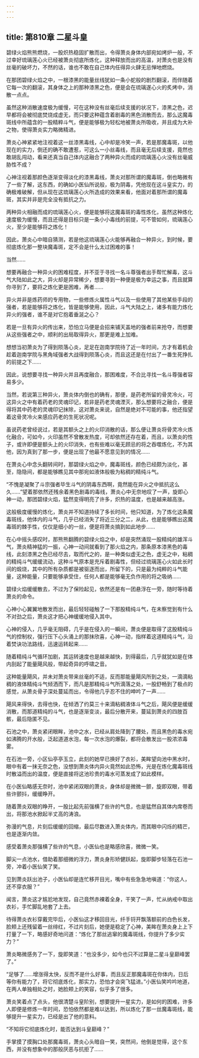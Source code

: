 ```yaml
---
---
---
```

title: 第810章 二星斗皇
---



碧绿火焰熊熊燃烧，一股炽热稳固扩散而出，令得萧炎身体内部宛如烤炉一般，不过幸好琉璃莲心火已经被萧炎彻底所炼化，这种释放而出的高温，对萧炎也是没有丝毫的破坏力，不然的话，谁也不敢在自己体内任得异火肆无忌惮地燃烧。

在那团碧绿火焰之中，一根漆黑的能量丝线犹如一条小蛇般的剧烈翻滚，而伴随着它每一次的翻滚，其身体之上的那种漆黑之色，便是会在琉璃遂心火的炙烤中，消散一点点。

虽然这种消散速度极为缓慢，可在这种没有丝毫后续支援的状况下，漆黑之色，迟早都将会被彻底焚烧成虚无，而只要这种蕴含着剧毒的黑色消散而去，那么这魔毒斑线中所蕴含的一股精粹斗气，便是能够极为轻松地被萧炎所吸收，并且成为大补之物，使得萧炎实力略微精进。

萧炎心神紧紧地注视着这一丝漆黑毒线，心中却是冷笑一声，若是那魔毒斑，以他现在的实力，倒还的确不敢遭惹，可这么一小丝毒线，而且毫无后续支援，竟然也敢胡乱闯动，看来还真当自己体内这融合了两种异火而成的琉璃莲心火没有丝毫威胁性不成？

心神注视着那颜色逐渐变得淡化的漆黑毒线，萧炎对那所谓的魔毒斑，倒也略微有了一些了解，这东西，的确如小医仙所说般，极为阴毒，凭他现在这斗皇实力，的确极难破解，但从现在这琉璃莲心火所造成的效果来看，他面对着那所谓的魔毒斑，其实并非是完全没有抵抗之力。

两种异火相融而成的琉璃莲心火，便是能够将这魔毒斑的毒性炼化，虽然这种炼化速度极为缓慢，而且还得是目标只是一条小小毒线的前提，可不管如何，琉璃莲心火，至少是能够将之炼化！

因此，萧炎心中暗自猜测，若是他这琉璃莲心火能够再融合一种异火，到时候，要彻底炼化那一整块魔毒斑，定不会是什么太过困难的事！

当然……

想要再融合一种异火的困难程度，并不亚于寻找一名斗尊强者出手帮忙解毒，这斗气大陆如此之大，异火却是异常稀少，想要寻到一种便是极为幸运之事，而且就算你寻到了，要将之炼化更是困难，再者……

异火并非是炼药师的专用物，一些修炼火属性斗气以及一些使用了其他某些手段的强者，若是能够将之炼化，皆是能够使用，因此，斗气大陆之上，诸多有能力炼化异火的强者，谁不是对它抱着垂涎之心？

若是一旦有异火的传出来，恐怕立马便是会招来铺天盖地的强者前来抢夺，而想要从这些强者之中，顺利的出局取得异火，那更是难上加难。

想想当初萧炎为了得到陨落心炎，足足在迦南学院待了近一年时间，方才有着机会趁着迦南学院与黑角域强者大战得到陨落心炎，而且这还是在付出了一番生死挣扎的前提之下……

因此，说想要寻找一种异火并且再度融合，那困难度，不合比寻找一名斗尊强者容易多少。

当然，若说第三种异火，萧炎体内倒也的确有，那便，是药老所留的骨灵冷火，可这异火之中有着药老的灵魂印记，若非是药老灵魂湮灭，那么想要将之融合，便是得将其中药老的灵魂印记抹除，这对萧炎来说，自然是绝对不可能的事，他还指望着这骨灵冷火来感应药老的生死状况呢。

虽说药老曾经说过，若是其额头之上的火印消散的话，那么便让萧炎将骨灵冷火炼化融合，可如今，火印虽然不曾散发热度，可却依然还存在着，而且，以萧炎的性子，或许即便是额头上的火印消失，也有些难以毫无顾忌的将之吞噬炼化，不为其他，因为真到了那一步，便是出现了他最不愿意见到的情况……

在萧炎心中念头翻转间时，那碧绿火焰之中，魔毒斑线，颜色已经颇为淡化，甚至，隐隐间，都是能够瞧见其中那宛如液体般极为粘稠的精纯斗气。

“不愧是凝聚了斗宗强者毕生斗气的阴毒东西啊，竟然能在异火之中抵抗这么久……”望着那依然还残余着黑色剧毒的毒线，萧炎心中无奈地叹了一声，旋即心神一动，那团碧绿火焰，猛然变得明亮了许多，炽热的温度，也是越来越高涨。

这般极度缓慢的炼化，萧炎并不知道持续了多长时间，他只知道，为了炼化这条魔毒斑线，他体内的斗气，几乎已经消失了将近三分之二，从此，也是能够瞧出这魔毒斑的棘手性，仅仅是细小的一丝，便是将萧炎搞到如此地步……

在心中摇头感叹时，那熊熊翻腾的碧绿火焰之中，却是突然涌现一股精纯的雄浑斗气，萧炎精神猛的一振，心神一动间就看到了那火焰之内，那条原本漆黑色的毒线，此刻漆黑之色已经尽去，取而代之的，是一种类似虚无之色，虚无之中，粘稠的精纯斗气缓缓流动，这种斗气原本是充斥着剧毒性，但经过琉璃莲心火如此长时间的煅烧，其中的所有杂质都是被驱逐而出，所留下的，只是最为纯粹的斗气能量，这种能量，只要能够承受住，任何人都是能够毫无负作用的将之吸纳……

碧绿火焰缓缓散去，不过为了保险起见，依然还是有一团悬浮在一旁，随时等待着萧炎的命令。

心神小心翼翼地散发而出，最后轻轻碰触了一下那股精纯斗气，在未察觉到有什么不对劲之后，萧炎这才把心神缓缓地侵入其中。

心神的侵入，几乎毫无阻碍，几乎是在侵入的一瞬间，萧炎便是取得了这股精纯斗气的控制权，强行压下心头涌上的那抹欣喜，心神一动，指样着这道精纯斗气，沿着焚诀功法路线，迅速运转起来……

随着精纯斗气循环加剧，其运转速度也是越来越快，到得最后，几乎就犹如是在体内刮起了能量飓风般，带起奇异的呼啸之音。

这种能量飓风，并未对萧炎带来丝毫的不适，反而那能量飓风所到之处，一滴滴粘稠的液体精纯斗气倾洒而下，而凡是那精纯斗气所滴落之处，一股舒畅到了极点的感觉，从萧炎骨子深处蔓延而出，令得他几乎忍不住的呻吟了一声……

飓风来得快，去得也快，在倾洒了约莫三十来滴粘稠液体斗气之后，飓风便是缓缓消散，而那道精纯的斗气，也是逐渐变淡，最后分散开来，蔓延到萧炎的四肢百骸，最后隐匿不见。

石池之中，萧炎紧闭眼眸，池中之水，已经从肩处降到了腰处，而且黑色的毒水宛如沸腾的开水般，泛起道道水泡，每一次水泡的爆裂，都将会散发出一股浓浓毒雾。

在石池一旁，小区仙亭亭玉立，此刻的她早已换好了衣衫，美眸望向池中黑水时，眼中有着一抹无奈之色，没想到萧炎体内异火竟然如此恐怖，光是在炼化魔毒斑线时散溢而出的温度，便是直接将这池珍贵的毒水可蒸发成了如此模样。

在小医仙略感无奈时，池中紧闭双眼的萧炎，身体却是微微一颤，旋即双眼，带着些许颤抖，缓缓睁开。

随着萧炎双眼的睁开，一股比起先前强横了些许的气息，也是猛然自其体内席卷而出，将那池水掀起半丈高的涛浪。

弥漫的气息，片刻后缓缓的回缩，最后尽数进入萧炎体内，而其眼中闪烁的精芒，也是逐渐内敛。

感受着萧炎那强横了些许的气息，小医仙也是略感欣喜，微微一笑。

脚尖一点池水，借助着那细微的浮力，萧炎身形矫健跃起，旋即脚步轻落在石池一旁，冲着小医仙笑了笑。

见到萧炎跃出池子，小医仙却是连忙移开目光，嘴中有些急急地嗔道：“你这人，还不穿衣服？”

闻言，萧炎这才尴尬地发现，自己竟然赤裸着全身，干笑了一声，忙从纳戒中取出衣衫，手忙脚乱地套了上去。

待得萧炎衣衫穿戴完毕后，小医仙这才移回目光，纤手锊开飘落额前的白色长发，脸颊上还残留着一丝绯红，不过片刻后，她便是稳定了心神，美眸在萧炎身上上下打量了一下，略感好奇地问道：“炼化了那丝逃窜的魔毒斑线，你提升了多少实力？”

萧炎略微感务了一下，旋即笑道：“也没多少，如今也只不过算是二星斗皇巅峰罢了。”

“足够了……增涨得太快，反而不是什么好事，而且反正那魔毒斑在你体内，日后等你有能力了，将它彻底炼化，那实力，恐怕才会突飞猛进。”小医仙笑吟吟地道，在两人单独相处之时，她脸颊上的笑容，似乎多了很多。

萧炎笑着点了点头，他很清楚斗皇阶别，想要提升一星实力，是如何的困难，许多人即便是修炼一年时间，恐怕依然都是难以达到，所以炼化了那一丝魔毒斑线，能够提升一星实力，已经是出了他的意料。

“不知将它彻底炼化时，能否达到斗皇巅峰？”

手掌摸了摸胸口处那魔毒斑，萧炎心头暗自一笑，突然间，他倒是觉得，这个东西，并没有想象中的那般厌恶与抗拒了……